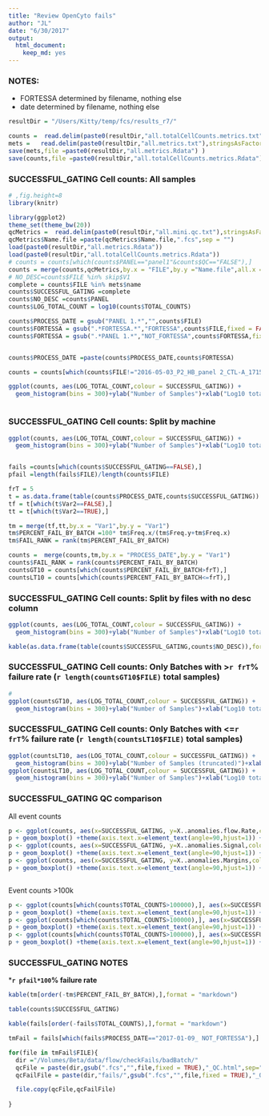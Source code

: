 ```yaml
---
title: "Review OpenCyto fails"
author: "JL"
date: "6/30/2017"
output: 
  html_document: 
    keep_md: yes
---
```

### NOTES:
 - FORTESSA determined by filename, nothing else
 - date determined by filename, nothing else


```r
resultDir = "/Users/Kitty/temp/fcs/results_r7/"
```


```r

counts =  read.delim(paste0(resultDir,"all.totalCellCounts.metrics.txt"),stringsAsFactors = FALSE,sep = "\t") 
mets =   read.delim(paste0(resultDir,"all.metrics.txt"),stringsAsFactors = FALSE,sep = "\t") 
save(mets,file =paste0(resultDir,"all.metrics.Rdata") )
save(counts,file =paste0(resultDir,"all.totalCellCounts.metrics.Rdata") )

```

### SUCCESSFUL_GATING Cell counts: All samples

```r
# ,fig.height=8
library(knitr)

library(ggplot2)
theme_set(theme_bw(20))
qcMetrics =  read.delim(paste0(resultDir,"all.mini.qc.txt"),stringsAsFactors = FALSE,sep = "\t") 
qcMetrics$Name.file =paste(qcMetrics$Name.file,".fcs",sep = "")
load(paste0(resultDir,"all.metrics.Rdata"))
load(paste0(resultDir,"all.totalCellCounts.metrics.Rdata"))
# counts = counts[which(counts$PANEL=="panel1"&counts$QC=="FALSE"),]
counts = merge(counts,qcMetrics,by.x = "FILE",by.y ="Name.file",all.x = TRUE )
# NO_DESC=counts$FILE %in% skip$V1
complete = counts$FILE %in% mets$name
counts$SUCCESSFUL_GATING =complete 
counts$NO_DESC =counts$PANEL
counts$LOG_TOTAL_COUNT = log10(counts$TOTAL_COUNTS)

counts$PROCESS_DATE = gsub("PANEL 1.*","",counts$FILE)
counts$FORTESSA = gsub(".*FORTESSA.*","FORTESSA",counts$FILE,fixed = FALSE)
counts$FORTESSA = gsub(".*PANEL 1.*","NOT_FORTESSA",counts$FORTESSA,fixed = FALSE)


counts$PROCESS_DATE =paste(counts$PROCESS_DATE,counts$FORTESSA)

counts = counts[which(counts$FILE!="2016-05-03_P2_HB_panel 2_CTL-A_1715_001.fcs"&counts$FILE!="Specimen_001_WHOLE BLOOD BT RBC X1_014.fcs"&counts$FILE!="Specimen_001_WHOLE BLOOD BT RBC X2_015.fcs"&counts$FILE!="2016-05-03_P2_HB_panel 2_CTL-B_1722_002.fcs"),]

ggplot(counts, aes(LOG_TOTAL_COUNT,colour = SUCCESSFUL_GATING)) +
  geom_histogram(bins = 300)+ylab("Number of Samples")+xlab("Log10 total cell count") +facet_wrap(~SUCCESSFUL_GATING)



```

### SUCCESSFUL_GATING Cell counts: Split by machine


```r
ggplot(counts, aes(LOG_TOTAL_COUNT,colour = SUCCESSFUL_GATING)) +
  geom_histogram(bins = 300)+ylab("Number of Samples")+xlab("Log10 total cell count") +facet_wrap(FORTESSA~SUCCESSFUL_GATING)


fails =counts[which(counts$SUCCESSFUL_GATING==FALSE),]
pfail =length(fails$FILE)/length(counts$FILE)

frT = 5
t = as.data.frame(table(counts$PROCESS_DATE,counts$SUCCESSFUL_GATING))
tf = t[which(t$Var2==FALSE),]
tt = t[which(t$Var2==TRUE),]

tm = merge(tf,tt,by.x = "Var1",by.y = "Var1")
tm$PERCENT_FAIL_BY_BATCH =100* tm$Freq.x/(tm$Freq.y+tm$Freq.x)
tm$FAIL_RANK = rank(tm$PERCENT_FAIL_BY_BATCH)

counts =  merge(counts,tm,by.x = "PROCESS_DATE",by.y = "Var1")
counts$FAIL_RANK = rank(counts$PERCENT_FAIL_BY_BATCH)
countsGT10 = counts[which(counts$PERCENT_FAIL_BY_BATCH>frT),]
countsLT10 = counts[which(counts$PERCENT_FAIL_BY_BATCH<=frT),]

```

### SUCCESSFUL_GATING Cell counts: Split by files with no desc column


```r
ggplot(counts, aes(LOG_TOTAL_COUNT,colour = SUCCESSFUL_GATING)) +
  geom_histogram(bins = 300)+ylab("Number of Samples")+xlab("Log10 total cell count") +facet_wrap(NO_DESC~SUCCESSFUL_GATING)

kable(as.data.frame(table(counts$SUCCESSFUL_GATING,counts$NO_DESC)),format = "markdown")
```



### SUCCESSFUL_GATING Cell counts: Only Batches with >`r frT`% failure rate (`r length(countsGT10$FILE)` total samples)


```r

# 
ggplot(countsGT10, aes(LOG_TOTAL_COUNT,colour = SUCCESSFUL_GATING)) +
  geom_histogram(bins = 300)+ylab("Number of Samples")+xlab("Log10 total cell count") +facet_wrap(~SUCCESSFUL_GATING)

```

### SUCCESSFUL_GATING Cell counts: Only Batches with <=`r frT`% failure rate (`r length(countsLT10$FILE)` total samples)


```r
ggplot(countsLT10, aes(LOG_TOTAL_COUNT,colour = SUCCESSFUL_GATING)) +
  geom_histogram(bins = 300)+ylab("Number of Samples (truncated)")+xlab("Log10 total cell count") +facet_wrap(~SUCCESSFUL_GATING) +ylim(0,50)
ggplot(countsLT10, aes(LOG_TOTAL_COUNT,colour = SUCCESSFUL_GATING)) +
  geom_histogram(bins = 300)+ylab("Number of Samples")+xlab("Log10 total cell count") +facet_wrap(~SUCCESSFUL_GATING)
```

### SUCCESSFUL_GATING QC comparison


 All event counts
```r
p <- ggplot(counts, aes(x=SUCCESSFUL_GATING, y=X..anomalies.flow.Rate,color=SUCCESSFUL_GATING))
p + geom_boxplot() +theme(axis.text.x=element_text(angle=90,hjust=1)) +ylab("percent anomalies.flow.Rate")+xlab("success")
p <- ggplot(counts, aes(x=SUCCESSFUL_GATING, y=X..anomalies.Signal,color=SUCCESSFUL_GATING))
p + geom_boxplot() +theme(axis.text.x=element_text(angle=90,hjust=1)) +ylab("percent anomalies.Signal")+xlab("success")
p <- ggplot(counts, aes(x=SUCCESSFUL_GATING, y=X..anomalies.Margins,color=SUCCESSFUL_GATING))
p + geom_boxplot() +theme(axis.text.x=element_text(angle=90,hjust=1)) +ylab("percent anomalies.Margins")+xlab("success")



```



Event counts >100k
```r
p <- ggplot(counts[which(counts$TOTAL_COUNTS>100000),], aes(x=SUCCESSFUL_GATING, y=X..anomalies.flow.Rate,color=SUCCESSFUL_GATING))
p + geom_boxplot() +theme(axis.text.x=element_text(angle=90,hjust=1)) +ylab("percent anomalies.flow.Rate")+xlab("success")
p <- ggplot(counts[which(counts$TOTAL_COUNTS>100000),], aes(x=SUCCESSFUL_GATING, y=X..anomalies.Signal,color=SUCCESSFUL_GATING))
p + geom_boxplot() +theme(axis.text.x=element_text(angle=90,hjust=1)) +ylab("percent anomalies.Signal")+xlab("success")
p <- ggplot(counts[which(counts$TOTAL_COUNTS>100000),], aes(x=SUCCESSFUL_GATING, y=X..anomalies.Margins,color=SUCCESSFUL_GATING))
p + geom_boxplot() +theme(axis.text.x=element_text(angle=90,hjust=1)) +ylab("percent anomalies.Margins")+xlab("success")

```



### SUCCESSFUL_GATING NOTES

***`r pfail*100`% failure rate**



```r

kable(tm[order(-tm$PERCENT_FAIL_BY_BATCH),],format = "markdown")

table(counts$SUCCESSFUL_GATING)

kable(fails[order(-fails$TOTAL_COUNTS),],format = "markdown")

tmFail = fails[which(fails$PROCESS_DATE=="2017-01-09_ NOT_FORTESSA"),]

for(file in tmFail$FILE){
  dir ="/Volumes/Beta/data/flow/checkFails/badBatch/"
  qcFile = paste(dir,gsub(".fcs","",file,fixed = TRUE),"_QC.html",sep="")
  qcFailFile = paste(dir,"fails/",gsub(".fcs","",file,fixed = TRUE),"_QC.html",sep="")

  file.copy(qcFile,qcFailFile)
  
}

```